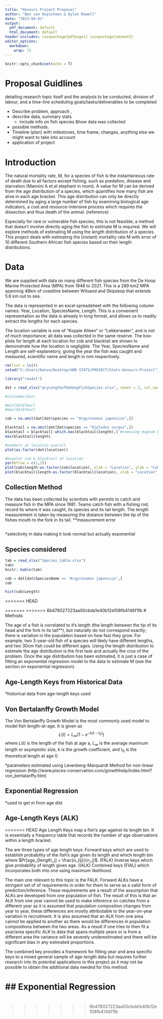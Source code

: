 ```yaml
---
title: "Honours Project Proposal"
author: "Ben van Huyssteen & Dylan Rowell"
date: "2023-04-01"
output: 
  pdf_document: default
  html_document: default
header-includes: \usepackage{pdfpages} \usepackage{amsmath}
editor_options: 
  markdown: 
    wrap: 72
---
```


```r
knitr::opts_chunk$set(echo = T)
```

# Proposal Guidlines

detailing research topic itself and the analysis to be conducted, division of labour, and a time-line scheduling goals/tasks/deliverables to be completed 

- Describe problem, approach , 
- describe data, summary stats
  - include info on fish species &how data was collected
- possible methods. 
- Timeline (plan) with milestones, time frame, changes, anything else we might want to take into account
- application of project

# Introduction

The natural mortality rate, M, for a species of fish is the instantaneous rate of death due to all factors except fishing, such as predation, disease and starvation (Mannini A et.el elephant in room). 
A value for M can be derived from the age distribution of a species, which quantifies how many fish are alive in each age bracket. This age distribution can only be directly determined by aging a large number of fish by examining biological age indicators, a cost and resource-intensive process which requires the dissection and thus death of the animal. (reference)

Especially for rare or vulnerable fish species, this is not feasible; a method that doesn't involve directly aging the fish to estimate M is required. We will explore methods of estimating M using the *length* distribution of a species. This project deals with estimating the (instant) mortality rate M with error of 10 different Southern African fish species based on their length distributions.

# Data

We are supplied with data on many different fish species from the De Hoop Marine Protected Area (MPA) from 1948 to 2021. This is a 289 km2 MPA spanning 48km of coastline between Witsand and Skipskop that extends 5.6 km out to sea.

The data is represented in an excel spreadsheet with the following column names: Year, Location, SpeciesName, Length. This is a convenient representation as the data is already in long format, and allows us to readily extract the lengths for each species. 

The location variable is one of "Koppie Alleen" or "Lekkerwater", and is not of much importance; all data was collected in the same reserve. The box-plots for length at each location for cob and blacktail are shown to demonstrate how the location is negligible. The Year, SpeciesName and Length are self-explanetory, giving the year the fish was caught and measured, scientific name and length in mm respectively.

```r
rm(list = ls())
setwd("C:/Users/benva/Desktop/HON STATS/PROJECT/Stats-Honours-Project")

library("readxl")

dat = read_xlsx("qryLengthofDeHoopFishSpecies.xlsx", sheet = 2, col_names = c("year","location","species","length"),range = cell_limits(c(2, 1), c(NA, 4)))

#colnames(dat)

#min(dat$Year)
#max(dat$Year)

cob = na.omit(dat[dat$species == "Argyrosomus japonicus",])

blacktail = na.omit(dat[dat$species == "Diplodus sargus",])
blacktail = blacktail[-which.max(blacktail$length),] #removing magnum blacktail
max(blacktail$length)

#numbers at location overall
plot(as.factor(dat$location))

#boxplot cob & blacktail at location
par(mfrow = c(1,2))
plot(cob$length~as.factor(cob$location), xlab = "Location", ylab = "Cob Length")
plot(blacktail$length~as.factor(blacktail$location), xlab = "Location", ylab = "Blacktail Length")

```

## Collection Method

The data has been collected by scientists with permits to catch and measure fish in the MPA since 1981. Teams catch fish with a fishing rod, record its where it was caught, its species and its tail length. The length measurement is taken by measuring the distance between the tip of the fishes mouth to the fork in its tail. **measurement error

## 

*selectivity in data making it look normal but actually exponential

## Species considered

```r


tab = read_xlsx("Species_table.xlsx")
tab$
knitr::kable(tab)
```


```r

cob = dat[dat$SpeciesName == "Argyrosomus japonicus",] 
cob

hist(cob$Length)

```


<<<<<<< HEAD


=======
>>>>>>> 6b476027223aa00cbda1e40b12e108fb4146f1fb
# Methods

The age of a fish is correlated to it's length (the length between the tip of its head and the fork in its tail**), but naturally do not correspond exactly; there is variation in the population based on how fast they grow. For example, two 3-year-old fish of a species will likely have different lengths, and two 30cm fish could be different ages. Using the length distribution to estimate the age distribution is the first task and actually the crux of the problem. Once the age distribution has been estimated, it is just a case of fitting an exponential regression model to the data to estimate M (see the section on exponential regression).  


## Age-Length Keys from Historical Data

*historical data from age-length keys used

## Von Bertalanffy Growth Model

The Von Bertalanffy Growth Model is the most commonly used model to model fish length-at-age. It is given as
$$
L(t) = L_\infty (1-e^{-k(t-t_0)})
$$
where $L(t)$ is the length of the fish at age a, $L_\infty$ is the average maximum length or asymptotic size, $k$ is the growth coefficient, and $t_0$ is the theoretical length at age 0. 

*parameters estimated using Levenberg-Marquardt Method for non-linear regression (http://www.pisces-conservation.com/growthhelp/index.html?von_bertalanffy.htm)

## Exponential Regression

*used to get m from age dist

## Age-Length Keys (ALK)

<<<<<<< HEAD
Age Length Keys map a fish's age against its length bin. It is essentially a frequency table that records the number of age observations within a length bracket.

The are three types of age length keys: 
Forward keys which are used to establish probability of the fish's age given its length and which length bin where $Pr[age_i|length_j] = \frac{n_{ij}}{n_j}$. (FALK) 
Inverse keys which give probability of length given age. (IALK)
Combined keys (FIAL) which incorporates both into one using maximum likelihood.

The main one relevant to this topic is the FALK.
Forward ALKs have a stringent set of of requirements in order for them to serve as a valid form of prediction/inference. These requirements are a result of the assumption that ALKs are developed from one population of fish. The result of this is that an ALK from one year cannot be used to make inference on catches from a different year as it is assumed that population composition changes from year to year, these differences are mostly attributable to the year-on-year variation in recruitment. It is also assumed that an ALK from one area cannot be applied to another as there would be differences in population compositions between the two areas. 
As a result if one tries to then fit a year/area specific ALK to data that spans multiple years or is from a different area the variance will be severely underestimated and there will be significant bias in any estimated proportions.

The combined key provides a framework for fitting year and area specific keys to a mixed general sample of age-length data but requires further research into its potential applications to this project as it may not be possible to obtain the additional data needed for this method.


## Exponential Regression
=======
# 
>>>>>>> 6b476027223aa00cbda1e40b12e108fb4146f1fb

